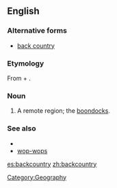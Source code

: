 ==English==

===Alternative forms===
*[[back country]]

===Etymology===
From {{en-term|back}} + {{en-term|country}}.

===Noun===
{{en-noun|backcountries|-}}

# A remote region; the [[boondocks]].

===See also===
*{{pedialite}}
* [[wop-wops]]

[[Category:Geography]]

[[es:backcountry]]
[[zh:backcountry]]